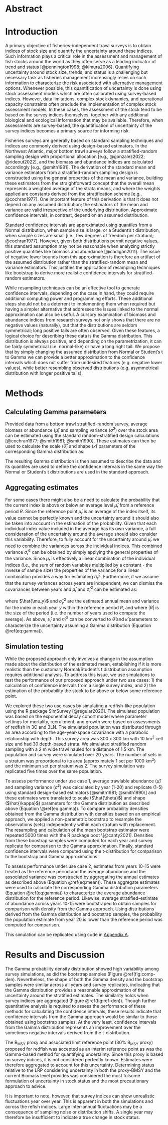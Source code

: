 # Abstract

<!-- Many data-limited stock assessments rely on survey indices for the provision of science advice. Design-based estimators of stock size are often applied, however, the quantification of uncertainty around these estimates remains a challenge. Standard practice has been to use quantiles from a Student's t distribution even though this method sometimes produces negative intervals. As an alternate method, we propose the use of the Gamma distribution to approximate uncertainty around survey indices. This involves the translation of unbiased design-based mean and variance estimators to shape and scale parameters for the Gamma distribution. Via simulation testing, we show that densities derived from the Gamma distribution closely match densities derived from bootstraped samples of simulated survey data. We also highlight an application of this method to Redfish in NAFO division 3O. We argue that this approach offers a reasonable approximation of uncertainty that can be used to quantify stock status and inform risk-based management decisions. -->

# Introduction

A primary objective of fisheries-independent trawl surveys is to obtain indices of stock size and quantify the uncertainty around these indices. Such information plays a critical role in the assessment and management of fish stocks around the world as they often serve as a leading indicator of trend and status [@pennington1998; @kimura2006]. Quantifying uncertainty around stock size, trends, and status is a challenging but necessary task as fisheries management increasingly relies on such information to characterize the risk associated with alternative management options. Whenever possible, this quantification of uncertainty is done using stock assessment models which are often calibrated using survey-based indices. However, data limitations, complex stock dynamics, and operational capacity constraints often preclude the implementation of complex stock assessment models. In these cases, the assessment of the stock tend to be based on the survey indices themselves, together with any additional biological and ecological information that may be available. Therefore, when assessments are survey-based, the quantification of uncertainty of the survey indices becomes a primary source for informing risk.

Fisheries surveys are generally based on standard sampling techniques and indices are commonly derived using design-based estimators. In the Northwest Atlantic, major bottom trawl surveys follow a stratified-random sampling design with proportional allocation [e.g., @gonzalez2022; @rideout2022], and the biomass and abundance indices are calculated accordingly [e.g., @smith1981]. The derivation of the standard mean and variance estimators from a stratified-random sampling design is constructed using the general properties of the mean and variance, building these estimators from the straightforward concept that the overall mean represents a weighted average of the strata means, and where the weights applied are constants derived from the stratification scheme [e.g., @cochran1977]. One important feature of this derivation is that it does not depend on any assumed distribution; the estimators of the mean and variance are valid irrespective of the underlying distribution. Approximate confidence intervals, in contrast, depend on an assumed distribution.

Standard confidence intervals are approximated using quantiles from a Normal distribution, when sample size is large, or a Student's t distribution, when sample sizes are small [i.e., few degrees of freedom per stratum\; @cochran1977]. However, given both distributions permit negative values, this standard assumption may not be reasonable when analyzing strictly positive quantities like biomass and abundance [@cadigan2011]. The issue of negative lower bounds from this approximation is therefore an artifact of the assumed distribution rather than the stratified-random mean and variance estimators. This justifies the application of resampling techniques like bootstrap to derive more realistic confidence intervals for stratified-random estimators.

While resampling techniques can be an effective tool to generate confidence intervals, depending on the case in hand, they could require additional computing power and programming efforts. These additional steps should not be a deterrent to implementing them when required but having a simpler alternative that addresses the issues linked to the normal approximation can also be useful. A cursory examination of biomass and abundance indices from research surveys not only shows that there are no negative values (naturally), but that the distributions are seldom symmetrical; long positive tails are often observed. Given these features, a logical choice for describing these data is the Gamma distribution. This distribution is always positive, and depending on the parametrization, it can be fairly symmetrical (i.e. normal-like) or have a long right tail. We propose that by simply changing the assumed distribution from Normal or Student's t to Gamma we can provide a better approximation to the confidence intervals which does not suffer from undesired features (e.g. negative lower values), while better resembling observed distributions (e.g. asymmetrical distribution with longer positive tails).

# Methods

## Calculating Gamma parameters

Provided data from a bottom trawl stratified-random survey, average biomass or abundance ($\hat{\mu}$) and sampling variance ($\hat{\sigma}^2$) over the stock area can be estimated using the standard random-stratified design calculations [@cochran1977; @smith1981; @smith1990]. These estimates can then be used to calculate the scale ($\hat{\theta}$) and shape ($\hat{\kappa}$) parameters of the corresponding Gamma distribution as:

\begin{equation}
  \hat{\theta} = \frac{\hat{\sigma}^2}{\hat{\mu}}, ~ \text{and} ~ \hat{\kappa} = \frac{\hat{\mu}^2}{\hat{\theta}}
  (\#eq:gamma)
\end{equation}

The resulting Gamma distribution is then assumed to describe the data and its quantiles are used to define the confidence intervals in the same way the Normal or Student's t distributions are used in the standard approach.

## Aggregating estimates

For some cases there might also be a need to calculate the probability that the current index is above or below an average level $\hat{\mu}_{r}$ from a reference period $R$. Since the reference point ${\hat{\mu}}_r$ is an average of the index itself, its value cannot be perfectly known and the uncertainty around it should also be taken into account in the estimation of the probability. Given that each individual index value included in the average has its own variance, a full consideration of the uncertainty around the average should also consider this variability. Therefore, to fully account for the uncertainty around ${\hat{\mu}}_r$ we need to combine the variances across the individual indices. This combined variance ${\hat{\sigma}}_r^2$ can be obtained by simply applying the general properties of the variance. Since ${\hat{\mu}}_r$ is effectively a linear combination of the individual indices (i.e., the sum of random variables multiplied by a constant - the inverse of sample size) the properties of the variance for a linear combination provides a way for estimating ${\hat{\sigma}}_r^2$. Furthermore, if we assume that the survey variances across years are independent, we can dismiss the covariances between years and ${\hat{\mu}}_r$ and ${\hat{\sigma}}_r^2$ can be estimated as:

\begin{equation}
  \hat{\mu}_{r} = \frac{\sum_{y = 1}^{|R|} \hat{\mu_y}}{|R|}, ~ \text{and} ~ \hat{\sigma}_r^2 = \frac{\sum_{y = 1}^{|R|} \hat{\sigma}^2_y}{|R|^2}
  (\#eq:mean)
\end{equation}

where $\hat{\mu_y}$ and ${\hat{\sigma}}_y^2$ are the estimated annual mean and variance for the index in each year $y$ within the reference period $R$, and where $\left|R\right|$ is the size of the period (i.e. the number of years used to compute the average). As above, ${\hat{\mu}}_r$ and ${\hat{\sigma}}_r^2$ can be converted to $\hat{\theta}$ and $\hat{\kappa}$ parameters to characterize the uncertainty assuming a Gamma distribution (Equation \@ref(eq:gamma)).

## Simulation testing

While the proposed approach only involves a change in the assumption made about the distribution of the estimated mean, establishing if it is more realistic than the customary Normal/Student's t distribution assumption requires additional analysis. To address this issue, we use simulations to test the performance of our proposed approach under two use cases: 1) the calculation of confidence intervals from a single survey index, and 2) the estimation of the probability the stock to be above or below some reference point.

We explored these two use cases by simulating a redfish-like population using the R package SimSurvey [@regular2020]. The simulated population was based on the exponential decay cohort model where parameter settings for mortality, recruitment, and growth were based on assessments of redfish in 3O and 3LN. The simulated population was distributed through an area according to the age-year-space covariance with a parabolic relationship with depth. This survey area was 300 x 300 km with 10 km^2^ cell size and had 30 depth-based strata. We simulated stratified random sampling with a 2 m wide trawl hauled for a distance of 1.5 km. The population and survey were simulated over 20 years. The number of sets in a stratum was proportional to its area (approximately 1 set per 1000 km^2^) and the minimum set per stratum was 2. The survey simulation was replicated five times over the same population.

To assess performance under use case 1, average trawlable abundance ($\hat{\mu}$) and sampling variance ($\hat{\sigma}^2$) was calculated by year (1-20) and replicate (1-5) using standard design-based estimators [@smith1981; @smith1990\] and these estimates were translated to scale ($\hat{\theta}$) and shape ($\hat{\kappa}$) parameters for the Gamma distribution as described above (Equation \@ref(eq:gamma)). To compare probability densities obtained from the Gamma distribution with densities based on an empirical approach, we applied a non-parametric bootstrap to resample the observations (sets) independently within each stratum with replacement. The resampling and calculation of the mean bootstrap estimator were repeated 5000 times with the R package boot \[@canty2021]. Densities from these boostrap samples were computed for each year and survey replicate for comparison to the Gamma approximation. Finally, standard confidence intervals were computed using the t-distribution for comparison to the bootstrap and Gamma approximations.

To assess performance under use case 2, estimates from years 10-15 were treated as the reference period and the average abundance and the associated variance was constructed by aggregating the annual estimates as described above (Equation \@ref(eq:mean)). These aggregate estimates were used to calculate the corresponding Gamma distribution parameters (Equation \@ref(eq:gamma)) to characterize the average abundance distribution for the reference period. Likewise, average stratified-estimate of abundance across years 10-15 were bootstraped to obtain samples for comparison with density from the Gamma approach. Using distributions derived from the Gamma distribution and bootstrap samples, the probability the population estimate from year 20 is lower than the reference period was computed for comparison.

This simulation can be replicated using code in [Appendix A](#app:appendix-a).

# Results and Discussion

The Gamma probability density distribution showed high variability among survey simulations, as did the bootstrap samples (Figure \@ref(fig:comp-den). Nevertheless, the shape of both the Gamma density and the bootstrap samples were similar across all years and survey replicates, indicating that the Gamma distribution provides a reasonable approximation of the uncertainty around the stratified estimates. The similarity holds when survey indices are aggregated (Figure \@ref(fig:ref-den)). Though further quantitative analysis is required to assess the performance of these methods for calculating the confidence intervals, these results indicate that confidence intervals from the Gamma approach would be similar to those obtained using bootstrap samples. At the very least, confidence intervals from the Gamma distribution represents an improvement over the sometimes negative intervals derived from the t-distribution.

The B~MSY~ proxy and associated limit reference point (30% B~MSY~ proxy) proposed for redfish was accepted as an interim reference point as was the Gamma-based method for quantifying uncertainty. Since this proxy is based on survey indices, it is not considered perfectly known. Estimates were therefore aggregated to account for this uncertainty. Determining status relative to the LRP considering uncertainty in both the proxy-BMSY and the current Biomass level provides was considered the most fulsome formulation of uncertainty in stock status and the most precautionary approach to advice.

It is important to note, however, that survey indices can show unrealistic fluctuations year over year. This is apparent in both the simulations and across the refish indices. Large inter-annual fluctuations may be a consequence of sampling noise or distribution shifts. A single year may therefore be insufficient to indicate a true change in stock status.
